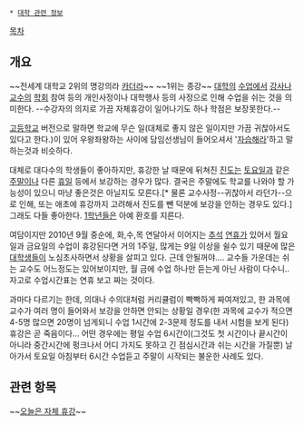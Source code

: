  * [[대학 관련 정보]]

[[목차]]
== 개요 ==
~~전세계 대학교 2위의 명강의라 [[카더라]]~~ ~~1위는 종강~~
[[대학]]의 [[수업]]에서 [[강사]]나 [[교수]]의 [[학회]] 참여 등의 개인사정이나 대학행사 등의 사정으로 인해 수업을 쉬는 것을 의미한다. --수강자의 의지로 가끔 자체휴강이 일어나기도 하나 학점은 보장못한다.--

[[고등학교]] 버전으로 말하면 학교에 무슨 일(대체로 좋지 않은 일이지만 가끔 귀찮아서도 있다고 한다.)이 있어 우왕좌왕하는 사이에 담임선생님이 들어오셔서 '[[자습]]해라'하고 말하는것과 비슷하다.

대체로 대다수의 학생들이 좋아하지만, 휴강한 날 때문에 뒤쳐진 [[진도]]는 [[토요일]]과 같은 [[주말]]이나 다른 [[휴일]] 등에서 보강하는 경우가 많다. 결국은 주말에도 학교를 나와야 할 가능성이 있으니 마냥 좋은것은 아닐지도 모른다.[* 물론 교수사정--귀찮아서 라던가--으로 인해, 또는 애초에 휴강까지 고려해서 진도를 뺀 덕분에 보강을 안하는 경우도 있다.] 그래도 다들 좋아한다. [[1학년]]들은 아예 환호를 지른다.

여담이지만 2010년 9월 중순에, 화,수,목 연달아서 이어지는 [[추석]] [[연휴]]가 있어서 월요일과 금요일의 수업이 휴강된다면 거의 1주일, 많게는 9일 이상을 쉴수 있기 때문에 많은 [[대학생]]들이 노심초사하면서 상황을 살피고 있다. 근데 안될꺼야.... 교수들 가운데는 쉬는 교수도 어느정도는 있어보이지만, 월 금에 수업 하나만 듣는게 아닌 사람이 다수니.. 자고로 수업시간표는 연휴 보고 짜는 것이다.

과마다 다르기는 한데, 의대나 수의대처럼 커리큘럼이 빡빡하게 짜여져있고, 한 과목에 교수가 여러 명이 들어와서 보강을 안하면 안되는 상황일 경우(한 과목에 교수가 적으면 4-5명 많으면 20명이 넘게되니 수업 1시간에 2-3문제 정도를 내서 시험을 보게 된다) 휴강은 곧 죽음이다... 어떤 경우에는 평일 수업 6시간이(그것도 첫 시간이나 끝시간이 아니라 중간시간에 펑크나서 어디 가지도 못하고 긴 점심시간과 쉬는 시간을 가질뿐) 날아가서 토요일 아침부터 6시간 수업듣고 주말이 시작되는 불운한 사례도 있다.

== 관련 항목 ==
~~[[오늘은 자체 휴강]]~~
